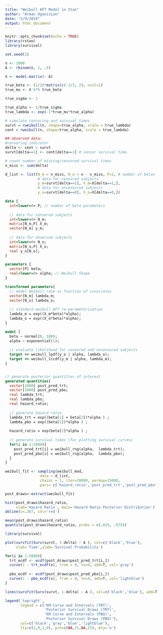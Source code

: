 ```yaml
---
title: "Weibull AFT Model in Stan"
author: "Arman Oganisian"
date: "3/9/2019"
output: html_document
---
```


```r
knitr::opts_chunk$set(echo = TRUE)
library(rstan)
library(survival)
```

```r
set.seed(1)

n <- 1000
A <- rbinom(n, 1, .5)

X <- model.matrix(~ A)

true_beta <- (1/2)*matrix(c(-1/3, 2), ncol=1)
true_mu <- X %*% true_beta

true_sigma <- 1

true_alpha <- 1/true_sigma
true_lambda <- exp(-1*true_mu*true_alpha)

# simulate censoring and survival times
survt = rweibull(n, shape=true_alpha, scale = true_lambda) 
cent = rweibull(n, shape=true_alpha, scale = true_lambda)

## observed data:
#censoring indicator
delta <- cent < survt
survt[delta==1] <- cent[delta==1] # censor survival time.

# count number of missing/censored survival times
n_miss <- sum(delta)

d_list <- list(N_m = n_miss, N_o = n - n_miss, P=2, # number of betas
               # data for censored subjects
               y_m=survt[delta==1], X_m=X[delta==1,],
               # data for uncensored subjects
               y_o=survt[delta==0], X_o=X[delta==0,])
```


```stan
data {
  int<lower=0> P; // number of beta parameters
  
  // data for censored subjects
  int<lower=0> N_m;
  matrix[N_m,P] X_m;
  vector[N_m] y_m;
  
  // data for observed subjects
  int<lower=0> N_o;
  matrix[N_o,P] X_o;
  real y_o[N_o];
}

parameters {
  vector[P] beta;                
  real<lower=0> alpha; // Weibull Shape      
}

transformed parameters{
  // model Weibull rate as function of covariates
  vector[N_m] lambda_m;
  vector[N_o] lambda_o;
  
  // standard weibull AFT re-parameterization
  lambda_m = exp((X_m*beta)*alpha);
  lambda_o = exp((X_o*beta)*alpha);
}

model {
  beta ~ normal(0, 100);
  alpha ~ exponential(1);
  
  // evaluate likelihood for censored and uncensored subjects
  target += weibull_lpdf(y_o | alpha, lambda_o);
  target += weibull_lccdf(y_m | alpha, lambda_m);
}


// generate posterior quantities of interest
generated quantities{
  vector[1000] post_pred_trt;
  vector[1000] post_pred_pbo;
  real lambda_trt; 
  real lambda_pbo; 
  real hazard_ratio;
  
  // generate hazard ratio
  lambda_trt = exp((beta[1] + beta[2])*alpha ) ;
  lambda_pbo = exp((beta[1])*alpha ) ;
  
  hazard_ratio = exp(beta[2]*alpha ) ;
  
  // generate survival times (for plotting survival curves)
  for(i in 1:1000){
    post_pred_trt[i] = weibull_rng(alpha,  lambda_trt);
    post_pred_pbo[i] = weibull_rng(alpha,  lambda_pbo);
  }
}

```

```r

weibull_fit <- sampling(weibull_mod,
                data = d_list, 
                chains = 1, iter=20000, warmup=15000,
                pars= c('hazard_ratio','post_pred_trt','post_pred_pbo'))

post_draws<-extract(weibull_fit)
```

```r
hist(post_draws$hazard_ratio,
     xlab='Hazard Ratio', main='Hazard Ratio Posterior Distribution')
abline(v=.367, col='red')

mean(post_draws$hazard_ratio)
quantile(post_draws$hazard_ratio, probs = c(.025, .975))
```


```r
library(survival)

plot(survfit(Surv(survt, 1-delta) ~ A ), col=c('black','blue'),
     xlab='Time',ylab='Survival Probability')

for(i in 1:5000){
  trt_ecdf <- ecdf(post_draws$post_pred_trt[i,])
  curve(1 - trt_ecdf(x), from = 0, to=4, add=T, col='gray')
  
  pbo_ecdf <- ecdf(post_draws$post_pred_pbo[i,])
  curve(1 - pbo_ecdf(x), from = 0, to=4, add=T, col='lightblue')
}

lines(survfit(Surv(survt, 1-delta) ~ A ), col=c('black','blue'), add=T )

legend('topright', 
       legend = c('KM Curve and Intervals (TRT)',
                  'Posterior Survival Draws (TRT)',
                  'KM Curve and Intervals (PBO)',
                  'Posterior Survival Draws (PBO)'),
       col=c('black','gray','blue','lightblue'), 
       lty=c(1,0,1,0), pch=c(NA,15,NA,15), bty='n')
```

